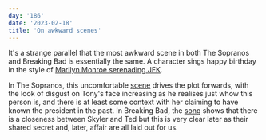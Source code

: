 ```yaml
---
day: '186'
date: '2023-02-18'
title: 'On awkward scenes'
---
```


It's a strange parallel that the most awkward scene in both The Sopranos and Breaking Bad is essentially the same. A character sings happy birthday in the style of [Marilyn Monroe serenading JFK](https://www.youtube.com/watch?v=mqsikkkyy_s).

In The Sopranos, this uncomfortable [scene](https://www.youtube.com/watch?v=jtD7MrJ6WM0) drives the plot forwards, with the look of disgust on Tony's face increasing as he realises just whow this person is, and there is at least some context with her claiming to have known the president in the past. In Breaking Bad, the [song](https://www.youtube.com/watch?v=GZDBlHcEec0) shows that there is a closeness between Skyler and Ted but this is very clear later as their shared secret and, later, affair are all laid out for us.
